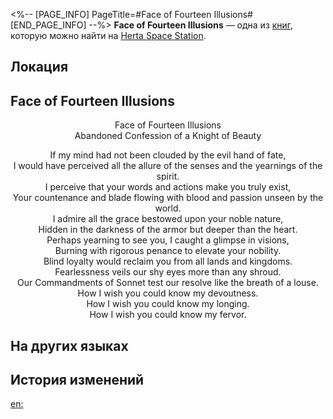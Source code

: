 <%-- [PAGE_INFO]
PageTitle=#Face of Fourteen Illusions#
[END_PAGE_INFO] --%>
{{Дополнить}}
{{Книга Инфобокс
|id           = 280
|partIds      = 190530
|Название     = 
|Изображение  = Записи с КСГ.png
|Мир          = Herta Space Station
|Томов        = 1
|Автор        = <!--нужно добавить-->
|Описание     = A confession letter from an anonymous Knight of the Beauty.
|Том1         = {{tx}}
|Источник1    = {{tx|Отсутствует источник}}
|Персонажи    = 
|Фракции      = Knights of Beauty
}}
'''Face of Fourteen Illusions''' — одна из [[Книги|книг]], которую можно найти на [[Herta Space Station]].

==Локация==
{{Отметка карты|<!--название карты-->|<!--id отметки-->}}

==Face of Fourteen Illusions==
<div align="center">Face of Fourteen Illusions<br />
Abandoned Confession of a Knight of Beauty

If my mind had not been clouded by the evil hand of fate,<br />
I would have perceived all the allure of the senses and the yearnings of the spirit.<br />
I perceive that your words and actions make you truly exist,<br />
Your countenance and blade flowing with blood and passion unseen by the world.<br />
I admire all the grace bestowed upon your noble nature,<br />
Hidden in the darkness of the armor but deeper than the heart.<br />
Perhaps yearning to see you, I caught a glimpse in visions,<br />
Burning with rigorous penance to elevate your nobility.<br />
Blind loyalty would reclaim you from all lands and kingdoms.<br />
Fearlessness veils our shy eyes more than any shroud.<br />
Our Commandments of Sonnet test our resolve like the breath of a louse.<br />
How I wish you could know my devoutness.<br />
How I wish you could know my longing.<br />
How I wish you could know my fervor.</div>

==На других языках==
{{На других языках
|en   = Face of Fourteen Illusions
|zhs  = 十四种幻觉的面庞
|zht  = 十四種幻覺的面龐
|ja   = 十四種類の幻覚の顔
|ko   = 14가지 환각의 얼굴
|es   = Rostro de las catorce ilusiones
|fr   = Le visage aux quatorze illusions
|ru   = Лик четырнадцати иллюзий
|th   = ใบหน้าลวงตาทั้ง 14 ชนิด
|vi   = Bộ Mặt 14 Loại Ảo Giác
|de   = Gesicht der Vierzehn Illusionen
|id   = Wajah dari 14 Ilusi
|pt   = Face das Quatorze Ilusões
}}

==История изменений==
{{История изменений|3.5}}

[[en:]]